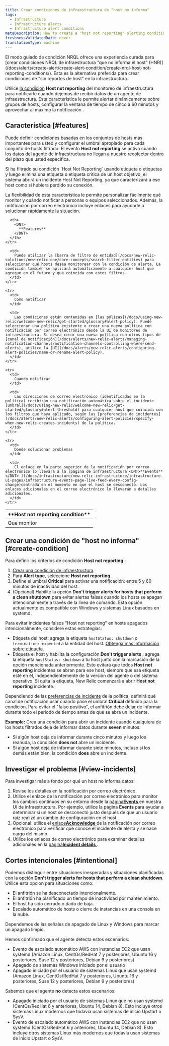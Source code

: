 ```yaml
---
title: Crear condiciones de infraestructura de "host no informa"
tags:
  - Infrastructure
  - Infrastructure alerts
  - Infrastructure alert conditions
metaDescription: How to create a "host not reporting" alerting condition for infrastructure monitoring.
freshnessValidatedDate: never
translationType: machine
---
```


<Callout variant="tip">
  El modo guiado de condición NRQL ofrece una experiencia curada para [crear condiciones NRQL de infraestructura &quot;que no informa el host&quot; (HNR)](/docs/alerts/create-alert/create-alert-condition/create-nrql-host-not-reporting-conditions/). Esta es la alternativa preferida para crear condiciones de &quot;sin reportes de host&quot; en la infraestructura.
</Callout>

Utilice [la condición](/docs/infrastructure/new-relic-infrastructure/configuration/infrastructure-alerts-add-edit-or-view-host-alert-information) <DNT>**Host not reporting**</DNT> del monitoreo de infraestructura para notificarle cuando dejemos de recibir datos de un agente de infraestructura. Esta característica le permite alertar dinámicamente sobre grupos de hosts, configurar la ventana de tiempo de cinco a 60 minutos y aprovechar al máximo la notificación <InlinePopover type="alerts" />.

## Característica [#features]

Puede definir condiciones basadas en los conjuntos de hosts más importantes para usted y configurar el umbral apropiado para cada conjunto de hosts filtrado. El evento <DNT>**Host not reporting**</DNT> se activa cuando los datos del agente de infraestructura no llegan a nuestro [recolector](/docs/accounts-partnerships/education/getting-started-new-relic/glossary#collector) dentro del plazo que usted especifica.

<Callout variant="caution">
  Si ha filtrado su condición `Host Not Reporting` usando etiqueta o etiquetas y luego elimina una etiqueta o etiqueta crítica de un host objetivo, el sistema abrirá un incidente Host Not Reporting, ya que caracterizará a ese host como si hubiera perdido su conexión.
</Callout>

La flexibilidad de esta característica le permite personalizar fácilmente qué monitor y cuándo notificar a personas o equipos seleccionados. Además, la notificación por correo electrónico incluye enlaces para ayudarle a solucionar rápidamente la situación.

<table>
  <thead>
    <tr>
      <th style={{ width: "200px" }}>
        <DNT>
          **Host not reporting condition**
        </DNT>
      </th>

      <th>
        <DNT>
          **Features**
        </DNT>
      </th>
    </tr>
  </thead>

  <tbody>
    <tr>
      <td>
        Que monitor
      </td>

      <td>
        Puede utilizar la [barra de filtro de entidad](/docs/new-relic-solutions/new-relic-one/core-concepts/search-filter-entities) para seleccionar qué hosts desea monitorear con la condición de alerta. La condición también se aplicará automáticamente a cualquier host que agregue en el futuro y que coincida con estos filtros.
      </td>
    </tr>

    <tr>
      <td>
        Como notificar
      </td>

      <td>
        Las condiciones están contenidas en [las pólizas](/docs/using-new-relic/welcome-new-relic/get-started/glossary#alert-policy). Puede seleccionar una política existente o crear una nueva política con notificación por correo electrónico desde la UI de monitoreo de infraestructura. Si desea crear una nueva política con otros tipos de [canal de notificación](/docs/alerts/new-relic-alerts/managing-notification-channels/notification-channels-controlling-where-send-alerts), utilice la [UI](/docs/alerts/new-relic-alerts/configuring-alert-policies/name-or-rename-alert-policy).
      </td>
    </tr>

    <tr>
      <td>
        Cuando notificar
      </td>

      <td>
        Las direcciones de correo electrónico (identificadas en la política) recibirán una notificación automática sobre el incidente [umbral](/docs/using-new-relic/welcome-new-relic/get-started/glossary#alert-threshold) para cualquier host que coincida con los filtros que haya aplicado, según las [preferencias de incidentes](/docs/alerts/new-relic-alerts/configuring-alert-policies/specify-when-new-relic-creates-incidents) de la política.
      </td>
    </tr>

    <tr>
      <td>
        Dónde solucionar problemas
      </td>

      <td>
        El enlace en la parte superior de la notificación por correo electrónico lo llevará a la [página de infraestructura <DNT>**Events**</DNT> ](/docs/infrastructure/new-relic-infrastructure/infrastructure-ui-pages/infrastructure-events-page-live-feed-every-config-change)centrada en el momento en que el host se desconectó. Los enlaces adicionales en el correo electrónico lo llevarán a detalles adicionales.
      </td>
    </tr>
  </tbody>
</table>

## Crear una condición de &quot;host no informa&quot; [#create-condition]

Para definir los criterios de condición <DNT>**Host not reporting**</DNT> :

1. [Crear una condición de infraestructura](/docs/infrastructure/new-relic-infrastructure/configuration/infrastructure-alerts-add-edit-or-view-host-alert-information).
2. Para <DNT>**Alert type**</DNT>, seleccione <DNT>**Host not reporting**</DNT>.
3. Define el umbral <DNT>**Critical**</DNT> para activar una notificación: entre 5 y 60 minutos de inactividad del host.
4. (Opcional) Habilite la opción <DNT>**Don&apos;t trigger alerts for hosts that perform a clean shutdown**</DNT> para evitar alertas falsas cuando los hosts se apagan intencionalmente a través de la línea de comando. Esta opción actualmente es compatible con Windows y sistemas Linux basados en systemd.

<Callout variant="tip">
  Para evitar incidentes falsos <DNT>&quot;Host not reporting&quot;</DNT> en hosts apagados intencionalmente, considere estas estrategias:

  * Etiqueta del host: agrega la etiqueta `hostStatus: shutdown` o `termination: expected` a la entidad del host. [Obtenga más información sobre etiqueta](/docs/new-relic-one/use-new-relic-one/core-concepts/use-tags-help-organize-find-your-data/).
  * Etiqueta el host y habilita la configuración <DNT>**Don&apos;t trigger alerts**</DNT> : agrega la etiqueta `hostStatus: shutdown` a tu host junto con la marcación de la opción mencionada anteriormente. Esto evitará que todos <DNT>**Host not reporting**</DNT> incidentes se abran para ese host, siempre que esa etiqueta esté en él, independientemente de la versión del agente o del sistema operativo. Si quita la etiqueta, New Relic comenzará a abrir <DNT>**Host not reporting**</DNT> incidente.
</Callout>

Dependiendo de las [preferencias de incidente](/docs/alerts/new-relic-alerts/configuring-alert-policies/specify-when-new-relic-creates-incidents) de la política, definirá qué canal de notificación usar cuando pase el umbral <DNT>**Critical**</DNT> definido para la condición. Para evitar el &quot;falso positivo&quot;, el anfitrión debe dejar de informar durante todo el período de tiempo antes de que se abra un incidente.

<DNT>**Example:**</DNT> Crea una condición para abrir un incidente cuando cualquiera de los hosts filtrados deja de informar datos durante <DNT>**seven**</DNT> minutos.

* Si algún host deja de informar durante cinco minutos y luego los reanuda, la condición <DNT>**does not**</DNT> abre un incidente.
* Si algún host deja de informar durante siete minutos, incluso si los demás están bien, la condición <DNT>**does**</DNT> abre un incidente.

## Investigar el problema [#view-incidents]

Para investigar más a fondo por qué un host no informa datos:

1. Revise los detalles en la notificación por correo electrónico.
2. Utilice el enlace de la notificación por correo electrónico para monitor los cambios continuos en su entorno desde la [página<DNT>**Events**</DNT> ](/docs/infrastructure/new-relic-infrastructure/infrastructure-ui-pages/infrastructure-events-page-live-feed-every-config-change)en nuestra UI de infraestructura. Por ejemplo, utilice la página <DNT>**Events**</DNT> para ayudar a determinar si un host se desconectó justo después de que un usuario raíz realizó un cambio de configuración en el host.
3. Opcional: utilice el [enlace<DNT>**Acknowledge**</DNT> ](/docs/alerts/new-relic-alerts/reviewing-alert-incidents/acknowledge-alert-incidents)de la notificación por correo electrónico para verificar que conoce el incidente de alerta y se hace cargo del mismo.
4. Utilice los enlaces de correo electrónico para examinar detalles adicionales en la [página<DNT>**Incident details**</DNT> ](/docs/alerts-applied-intelligence/new-relic-alerts/alert-incidents/view-event-details-incidents).

## Cortes intencionales [#intentional]

Podemos distinguir entre situaciones inesperadas y situaciones planificadas con la opción <DNT>**Don&apos;t trigger alerts for hosts that perform a clean shutdown**</DNT>. Utilice esta opción para situaciones como:

* El anfitrión se ha desconectado intencionalmente.
* El anfitrión ha planificado un tiempo de inactividad por mantenimiento.
* El host ha sido cerrado o dado de baja.
* Escalado automático de hosts o cierre de instancias en una consola en la nube.

Dependemos de las señales de apagado de Linux y Windows para marcar un apagado limpio.

Hemos confirmado que el agente detecta estos escenarios:

* Evento de escalado automático AWS con instancias EC2 que usan systemd (Amazon Linux, CentOs/RedHat 7 y posteriores, Ubuntu 16 y posteriores, Suse 12 y posteriores, Debian 9 y posteriores)
* Apagado de sistemas Windows iniciado por el usuario
* Apagado iniciado por el usuario de sistemas Linux que usan systemd (Amazon Linux, CentOs/RedHat 7 y posteriores, Ubuntu 16 y posteriores, Suse 12 y posteriores, Debian 9 y posteriores)

Sabemos que el agente **no** detecta estos escenarios:

* Apagado iniciado por el usuario de sistemas Linux que no usan systemd (CentOs/RedHat 6 y anteriores, Ubuntu 14, Debian 8). Esto incluye otros sistemas Linux modernos que todavía usan sistemas de inicio Upstart o SysV.
* Evento de escalado automático AWS con instancias EC2 que no usan systemd (CentOs/RedHat 6 y anteriores, Ubuntu 14, Debian 8). Esto incluye otros sistemas Linux más modernos que todavía usan sistemas de inicio Upstart o SysV.